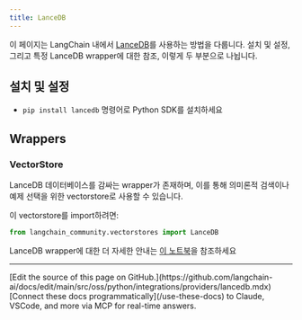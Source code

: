 ```yaml
---
title: LanceDB
---
```


이 페이지는 LangChain 내에서 [LanceDB](https://github.com/lancedb/lancedb)를 사용하는 방법을 다룹니다.
설치 및 설정, 그리고 특정 LanceDB wrapper에 대한 참조, 이렇게 두 부분으로 나뉩니다.

## 설치 및 설정

- `pip install lancedb` 명령어로 Python SDK를 설치하세요

## Wrappers

### VectorStore

LanceDB 데이터베이스를 감싸는 wrapper가 존재하며, 이를 통해 의미론적 검색이나 예제 선택을 위한 vectorstore로 사용할 수 있습니다.

이 vectorstore를 import하려면:

```python
from langchain_community.vectorstores import LanceDB
```

LanceDB wrapper에 대한 더 자세한 안내는 [이 노트북](/oss/python/integrations/vectorstores/lancedb)을 참조하세요

---

<Callout icon="pen-to-square" iconType="regular">
    [Edit the source of this page on GitHub.](https://github.com/langchain-ai/docs/edit/main/src/oss/python/integrations/providers/lancedb.mdx)
</Callout>
<Tip icon="terminal" iconType="regular">
    [Connect these docs programmatically](/use-these-docs) to Claude, VSCode, and more via MCP for    real-time answers.
</Tip>
